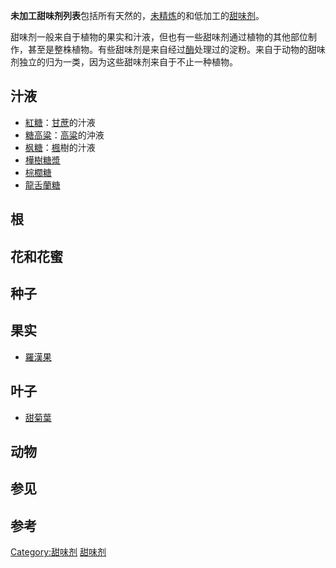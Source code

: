 {{Unreferenced|time=2012-03-19T06:53:23+00:00 }}
{{request translation|en}}
{{动态列表}}
'''未加工甜味剂列表'''包括所有天然的，[[精炼|未精炼]]的和低加工的[[甜味剂|甜味剂]]。

甜味剂一般来自于植物的果实和汁液，但也有一些甜味剂通过植物的其他部位制作，甚至是整株植物。有些甜味剂是来自经过[[酶|酶]]处理过的淀粉。来自于动物的甜味剂独立的归为一类，因为这些甜味剂来自于不止一种植物。

==汁液==
* [[紅糖|紅糖]]：[[甘蔗|甘蔗]]的汁液
* [[糖高粱|糖高粱]]：[[高粱|高粱]]的沖液
* [[枫糖|枫糖]]：[[楓|楓]]樹的汁液
* [[樺樹糖漿|樺樹糖漿]]
* [[棕櫚糖|棕櫚糖]]
* [[龍舌蘭糖|龍舌蘭糖]]

==根==
==花和花蜜==
==种子==
==果实==
* [[羅漢果|羅漢果]]

==叶子==
* [[甜菊葉|甜菊葉]]

==动物==
==参见==
==参考==
{{Reflist|2}}

{{food-stub}}
[[Category:甜味剂|Category:甜味剂]]
[[Category:飲食相關列表|甜味剂]]